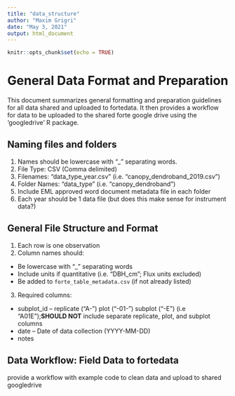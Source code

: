 ```yaml
---
title: "data_structure"
author: "Maxim Grigri"
date: "May 3, 2021"
output: html_document
---
```


```r
knitr::opts_chunk$set(echo = TRUE)
```

# General Data Format and Preparation

This document summarizes general formatting and preparation guidelines for all data
shared and uploaded to fortedata. It then provides a workflow for data to be uploaded 
to the shared forte google drive using the 'googledrive' R package.

## Naming files and folders

1. Names should be lowercase with "_" separating words.
2. File Type: CSV (Comma delimited)
3. Filenames: "data_type_year.csv" (i.e. "canopy_dendroband_2019.csv")
4. Folder Names: "data_type" (i.e. "canopy_dendroband")
5. Include EML approved word document metadata file in each folder
5. Each year should be 1 data file (but does this make sense for instrument data?)

## General File Structure and Format

1. Each row is one observation
2. Column names should:
+ Be lowercase with "_" separating words 
+ Include units if quantitative (i.e. "DBH_cm"; Flux units excluded)
+ Be added to `forte_table_metadata.csv` (if not already listed)
3. Required columns:
+ subplot_id -- replicate ("A-") plot ("-01-") subplot ("-E") (i.e "A01E");**SHOULD NOT** include separate replicate, plot, and subplot columns
+ date -- Date of data collection (YYYY-MM-DD)
+ notes

## Data Workflow: Field Data to fortedata 

provide a workflow with example code to clean data and upload to shared googledrive 